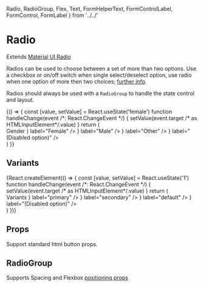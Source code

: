   Radio,
  RadioGroup,
  Flex,
  Text,
  FormHelperText,
  FormControlLabel,
  FormControl,
  FormLabel
} from '../../'

<Meta title="components|Radio" component={Radio} />

# Radio

Extends [Material UI Radio](https://material-ui.com/components/radio-buttons/)

Radios can be used to choose between a set of more than two options.
Use a checkbox or on/off switch when single select/deselect option,
use radio when one option of more then two choices; [further info](https://www.nngroup.com/articles/checkboxes-vs-radio-buttons/).

Radios should always be used with a `RadioGroup` to handle the state control and layout.

<Preview>
  <Story name="default">
    {() => {
      const [value, setValue] = React.useState('female')
      function handleChange(event /*: React.ChangeEvent<HTMLInputElement> */) {
        setValue(event.target /* as HTMLInputElement*/.value)
      }
      return (
        <div>
          <FormControl component="fieldset">
            <FormLabel component="legend">Gender</FormLabel>
            <RadioGroup
              aria-label="gender"
              name="gender1"
              value={value}
              onChange={handleChange}
            >
              <FormControlLabel
                value="female"
                color="primary"
                control={<Radio color="primary" />}
                label="Female"
              />
              <FormControlLabel
                value="male"
                control={<Radio color="primary" />}
                label="Male"
              />
              <FormControlLabel
                value="other"
                control={<Radio color="primary" />}
                label="Other"
              />
              <FormControlLabel
                value="disabled"
                disabled
                control={<Radio color="primary" />}
                label="(Disabled option)"
              />
            </RadioGroup>
          </FormControl>
        </div>
      )
    }}
  </Story>
</Preview>

## Variants

<Preview>
  <Story name="variants">
    {React.createElement(() => {
      const [value, setValue] = React.useState('1')
      function handleChange(event /*: React.ChangeEvent<HTMLInputElement> */) {
        setValue(event.target /* as HTMLInputElement*/.value)
      }
      return (
        <div>
          <FormControl component="fieldset">
            <FormLabel component="legend">Variants</FormLabel>
            <RadioGroup name="radio" value={value} onChange={handleChange}>
              <FormControlLabel
                value="primary"
                control={<Radio color="primary" />}
                label="primary"
              />
              <FormControlLabel
                value="secondary"
                control={<Radio color="secondary" />}
                label="secondary"
              />
              <FormControlLabel
                value="default"
                control={<Radio color="default" />}
                label="default"
              />
              <FormControlLabel
                value={value}
                disabled
                control={<Radio color={value} />}
                label="(Disabled option)"
              />
            </RadioGroup>
          </FormControl>
        </div>
      )
    })}
  </Story>
</Preview>

## Props

Support standard html button props.

<Props of={RadioDocs} />

## RadioGroup

Supports Spacing and Flexbox [positioning props](/?path=/docs/design-system-positioning--page)

<Props of={RadioGroupDocs} />
